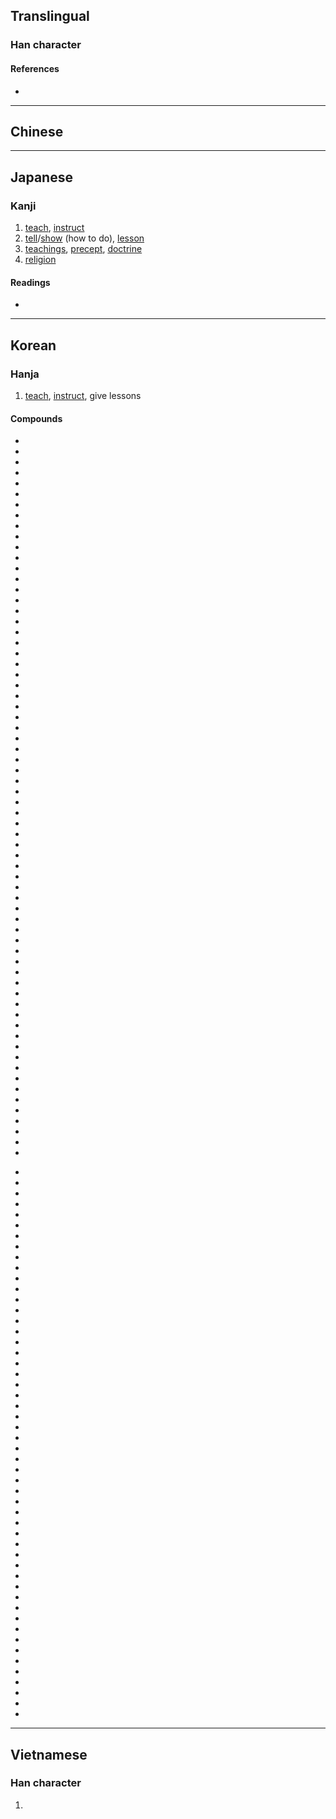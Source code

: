 {{also|教}}
{{character info/new}}
==Translingual==

===Han character===
{{Han char|rn=66|rad=攴|as=07|sn=11|four=|canj=KDOK|ids=⿰𡥉攵}}

====References====
* {{Han ref|kx=0470.380|dkj=13212|dj=0821.200|hdz=21463.040|uh=654E|ud=25934}}

----

==Chinese==
{{zh-see|教|v}}

----

==Japanese==

===Kanji===
{{ja-kanji|grade=|rs=攴07}}

# [[teach]], [[instruct]]
# [[tell]]/[[show]] (how to do), [[lesson]]
# [[teachings]], [[precept]], [[doctrine]]
# [[religion]]

====Readings====
* {{ja-readings|on=[[きょう]] (kyō), [[こう]] (kō)|kun=[[おしえる]] (oshieru), [[おしえ]] (oshie)}}

----

==Korean==

===Hanja===
{{ko-hanja|hangeul=교|eumhun=가르치다}}

# [[teach]], [[instruct]], give lessons

====Compounds====
{{top2}}
* {{l|ko|敎界|tr=[[교계]],   }}
* {{l|ko|敎系|tr=[[교계]],   }}
* {{l|ko|敎誡|tr=[[교계]],   }}
* {{l|ko|敎階|tr=[[교계]],   }}
* {{l|ko|敎果|tr=[[교과]],   }}
* {{l|ko|敎科|tr=[[교과]],   }}
* {{l|ko|敎官|tr=[[교관]],   }}
* {{l|ko|敎觀|tr=[[교관]],   }}
* {{l|ko|敎具|tr=[[교구]], gyogu}}
* {{l|ko|敎區|tr=[[교구]], gyogu}}
* {{l|ko|敎勸|tr=[[교권]],   }}
* {{l|ko|敎權|tr=[[교권]],   }}
* {{l|ko|敎團|tr=[[교단]],   }}
* {{l|ko|敎壇|tr=[[교단]],   }}
* {{l|ko|敎堂|tr=[[교당]],   }}
* {{l|ko|敎大|tr=[[교대]],   }}
* {{l|ko|敎導|tr=[[교도]],   }}
* {{l|ko|敎徒|tr=[[교도]],   }}
* {{l|ko|敎道|tr=[[교도]],   }}
* {{l|ko|敎練|tr=[[교련]],   }}
* {{l|ko|敎令|tr=[[교령]],   }}
* {{l|ko|敎領|tr=[[교령]],   }}
* {{l|ko|敎理|tr=[[교리]], gyori}}
* {{l|ko|敎務|tr=[[교무]],   }}
* {{l|ko|敎範|tr=[[교범]],   }}
* {{l|ko|敎法|tr=[[교법]],   }}
* {{l|ko|敎本|tr=[[교본]],   }}
* {{l|ko|敎婦|tr=[[교부]],   }}
* {{l|ko|敎父|tr=[[교부]],   }}
* {{l|ko|敎司|tr=[[교사]], gyosa}}
* {{l|ko|敎唆|tr=[[교사]], gyosa}}
* {{l|ko|敎士|tr=[[교사]], gyosa}}
* {{l|ko|敎師|tr=[[교사]], gyosa}}
* {{l|ko|敎生|tr=[[교생]],   }}
* {{l|ko|敎書|tr=[[교서]],   }}
* {{l|ko|敎勢|tr=[[교세]],   }}
* {{l|ko|敎授|tr=[[교수]], gyosu}}
* {{l|ko|敎習|tr=[[교습]],   }}
* {{l|ko|敎示|tr=[[교시]],   }}
* {{l|ko|敎室|tr=[[교실]],   }}
* {{l|ko|敎案|tr=[[교안]],   }}
* {{l|ko|敎養|tr=[[교양]],   }}
* {{l|ko|敎友|tr=[[교우]],   }}
* {{l|ko|敎員|tr=[[교원]],   }}
* {{l|ko|敎育|tr=[[교육]],   }}
* {{l|ko|敎義|tr=[[교의]],   }}
* {{l|ko|敎人|tr=[[교인]],   }}
* {{l|ko|敎場|tr=[[교장]],   }}
* {{l|ko|敎長|tr=[[교장]],   }}
* {{l|ko|敎材|tr=[[교재]],   }}
* {{l|ko|敎政|tr=[[교정]],   }}
* {{l|ko|敎正|tr=[[교정]],   }}
* {{l|ko|敎程|tr=[[교정]],   }}
* {{l|ko|敎條|tr=[[교조]],   }}
* {{l|ko|敎祖|tr=[[교조]],   }}
* {{l|ko|敎宗|tr=[[교종]],   }}
* {{l|ko|敎主|tr=[[교주]],   }}
* {{l|ko|敎旨|tr=[[교지]],   }}
* {{l|ko|敎職|tr=[[교직]],   }}
* {{l|ko|敎則|tr=[[교칙]],   }}
* {{l|ko|敎卓|tr=[[교탁]],   }}
* {{l|ko|敎派|tr=[[교파]],   }}
* {{l|ko|敎鞭|tr=[[교편]],   }}
* {{l|ko|敎化|tr=[[교화]],   }}
* {{l|ko|敎皇|tr=[[교황]],   }}
* {{l|ko|敎會|tr=[[교회]],   }}
* {{l|ko|敎誨|tr=[[교회]],   }}
* {{l|ko|敎訓|tr=[[교훈]],   }}
{{mid2}}
* {{l|ko|可敎|tr=[[가교]],   }}
* {{l|ko|家敎|tr=[[가교]],   }}
* {{l|ko|가톨릭敎|tr=[[가톨릭교]],   }}
* {{l|ko|舊敎|tr=[[구교]],   }}
* {{l|ko|國敎|tr=[[국교]],   }}
* {{l|ko|權敎|tr=[[권교]],   }}
* {{l|ko|基督敎|tr=[[기독교]],   }}
* {{l|ko|多神敎|tr=[[다신교]],   }}
* {{l|ko|名敎|tr=[[명교]],   }}
* {{l|ko|命敎|tr=[[명교]],   }}
* {{l|ko|密敎|tr=[[밀교]],   }}
* {{l|ko|背敎|tr=[[배교]],   }}
* {{l|ko|佛敎|tr=[[불교]],   }}
* {{l|ko|事敎|tr=[[사교]],   }}
* {{l|ko|司敎|tr=[[사교]],   }}
* {{l|ko|四敎|tr=[[사교]],   }}
* {{l|ko|師敎|tr=[[사교]],   }}
* {{l|ko|邪敎|tr=[[사교]],   }}
* {{l|ko|三敎|tr=[[삼교]],   }}
* {{l|ko|仙敎|tr=[[선교]],   }}
* {{l|ko|宣敎|tr=[[선교]],   }}
* {{l|ko|禪敎|tr=[[선교]],   }}
* {{l|ko|說敎|tr=[[설교]],   }}
* {{l|ko|巡敎|tr=[[순교]],   }}
* {{l|ko|殉敎|tr=[[순교]],   }}
* {{l|ko|順敎|tr=[[순교]],   }}
* {{l|ko|信敎|tr=[[신교]],   }}
* {{l|ko|新敎|tr=[[신교]],   }}
* {{l|ko|言敎|tr=[[언교]],   }}
* {{l|ko|諺敎|tr=[[언교]],   }}
* {{l|ko|嚴敎|tr=[[엄교]],   }}
* {{l|ko|圓佛敎|tr=[[원불교]],   }}
* {{l|ko|儒敎|tr=[[유교]],   }}
* {{l|ko|유대敎|tr=[[유대교]],   }}
* {{l|ko|이슬람敎|tr=[[이슬람교]],   }}
* {{l|ko|一神敎|tr=[[일신교]],   }}
* {{l|ko|傳敎|tr=[[전교]],   }}
* {{l|ko|政敎|tr=[[정교]],   }}
* {{l|ko|正敎|tr=[[정교]],   }}
* {{l|ko|助敎|tr=[[조교]],   }}
* {{l|ko|조로아스터敎|tr=[[조로아스터교]],   }}
* {{l|ko|宗敎|tr=[[종교]],   }}
* {{l|ko|天主敎|tr=[[천주교]],   }}
* {{l|ko|퀘이커敎|tr=[[퀘이커교]],   }}
* {{l|ko|크리스트敎|tr=[[크리스트교]],   }}
* {{l|ko|台敎|tr=[[태교]],   }}
* {{l|ko|胎敎|tr=[[태교]],   }}
* {{l|ko|布敎|tr=[[포교]],   }}
* {{l|ko|弘敎|tr=[[홍교]],   }}
* {{l|ko|紅敎|tr=[[홍교]],   }}
* {{l|ko|回敎|tr=[[회교]],   }}
* {{l|ko|힌두敎|tr=[[힌두교]],    }}
{{bottom}}

----

==Vietnamese==

===Han character===
{{vi-hantu|[[giáo]]|rs=攴07}}

# {{rfdef|vi|sort=攴07}}